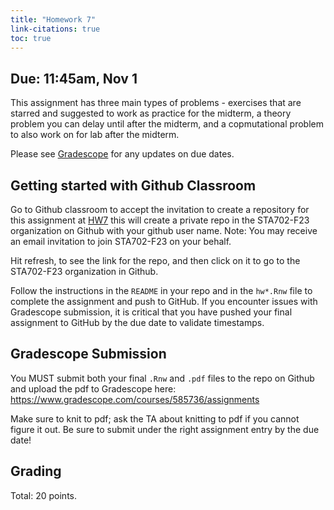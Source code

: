 ```yaml
---
title: "Homework 7"
link-citations: true
toc: true
---
```




## Due: 11:45am, Nov 1 

This assignment has three main  types of problems - exercises that are starred and suggested to work as practice for the midterm, a theory problem you can delay until after the midterm, and a copmutational problem to also work on for lab after the midterm.

Please see [Gradescope](https://www.gradescope.com/courses/585736/assignments) for any updates on due dates.


## Getting started with Github Classroom

Go to Github classroom to  accept the invitation to create a repository for this assignment  at [HW7](https://classroom.github.com/a/LShqyo-U)
this will create a private repo in the STA702-F23 organization on Github with your github user name. Note: You may receive an email invitation to join STA702-F23 on your behalf. 

Hit refresh, to see the link for the repo, and then click on it to go to the STA702-F23 organization in Github.

Follow the instructions in the `README` in your repo and in the `hw*.Rnw` file to complete the assignment and
push to GitHub. If you encounter issues with Gradescope submission, it is critical
that you have pushed your final assignment to GitHub by the due date to validate timestamps.


## Gradescope Submission

You MUST submit both your final `.Rnw` and `.pdf` files to the repo on Github and upload the pdf to Gradescope here: [https://www.gradescope.com/courses/585736/assignments](https://www.gradescope.com/courses/585736/assignments)

Make sure to knit to pdf; ask the TA about knitting to pdf if you cannot figure it out. Be sure to submit under the right assignment entry by the due date!  


## Grading

Total: 20 points.
  
